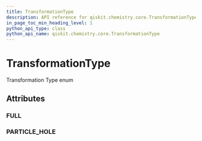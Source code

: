 ```yaml
---
title: TransformationType
description: API reference for qiskit.chemistry.core.TransformationType
in_page_toc_min_heading_level: 1
python_api_type: class
python_api_name: qiskit.chemistry.core.TransformationType
---
```


# TransformationType

<Class id="qiskit.chemistry.core.TransformationType" github="https://github.com/qiskit-community/qiskit-aqua/tree/stable/0.7/qiskit/chemistry/core/hamiltonian.py" signature="TransformationType(value)">
  Transformation Type enum

  ## Attributes

  ### FULL

  <Attribute id="qiskit.chemistry.core.TransformationType.FULL" signature="= 'full'" />

  ### PARTICLE\_HOLE

  <Attribute id="qiskit.chemistry.core.TransformationType.PARTICLE_HOLE" signature="= 'particle_hole'" />
</Class>

